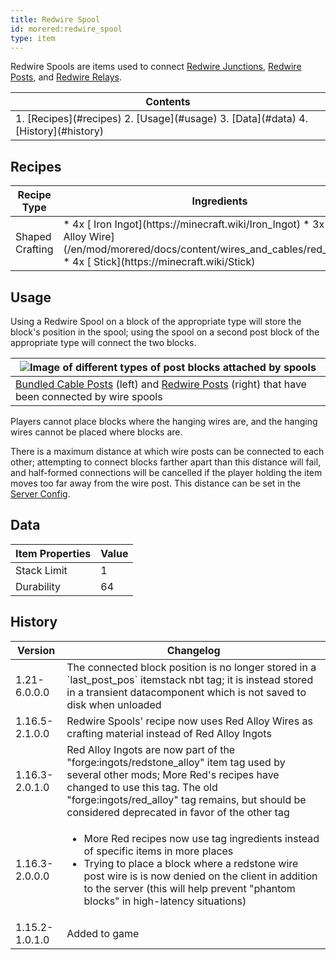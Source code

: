 ```yaml
---
title: Redwire Spool
id: morered:redwire_spool
type: item
---
```


Redwire Spools are items used to connect [Redwire Junctions](/en/mod/morered/docs/content/wires_and_cables/redwire_junction),
[Redwire Posts](/en/mod/morered/docs/content/wires_and_cables/redwire_post),
and [Redwire Relays](/en/mod/morered/docs/content/wires_and_cables/redwire_relay).

<table>
	<thead><tr><th>Contents</th></tr></thead>
	<tbody><tr><td>
		1. [Recipes](#recipes)
		2. [Usage](#usage)
		3. [Data](#data)
		4. [History](#history)
	</td></tr></tbody>
</table>

## Recipes
<table>
	<thead>
		<tr>
			<th>Recipe Type</th>
			<th>Ingredients</th>
			<th>Output</th>
			<th>Example</th>
		</tr>
	</thead>
	<tbody>
		<tr>
			<td>Shaped Crafting</td>
			<td style={{width: '30%'}}>
				* 4x [<ModAsset width={32} height={32} location='iron_ingot'/> Iron Ingot](https://minecraft.wiki/Iron_Ingot)
				* 3x [<ModAsset width={32} height={32} location='morered:red_alloy_wire'/> Red Alloy Wire](/en/mod/morered/docs/content/wires_and_cables/red_alloy_wire)
				* 4x [<ModAsset width={32} height={32} location='stick'/> Stick](https://minecraft.wiki/Stick)
			</td>
			<td>
				* 1x Redwire Spool
			</td>
			<td>
				![Shaped Crafting Recipe for Redwire Spool](https://commoble.net/images/morered/recipes/redwire_spool_recipe.png)
			</td>
		</tr>
	</tbody>
</table>

## Usage

Using a Redwire Spool on a block of the appropriate type will store the block's position in the spool;
using the spool on a second post block of the appropriate type will connect the two blocks.

| ![Image of different types of post blocks attached by spools](https://www.commoble.net/images/morered/posts_attached_by_spools.png)
| ---
| [Bundled Cable Posts](/en/mod/morered/docs/content/wires_and_cables/cable_junction) (left) and [Redwire Posts](/en/mod/morered/docs/content/wires_and_cables/redwire_post) (right) that have been connected by wire spools

Players cannot place blocks where the hanging wires are, and the hanging wires cannot be placed where blocks are.

There is a maximum distance at which wire posts can be connected to each other;
attempting to connect blocks farther apart than this distance will fail,
and half-formed connections will be cancelled if the player holding the item moves too far away from the wire post.
This distance can be set in the [Server Config](/en/mod/morered/docs/configuration/server_config).

## Data

| Item Properties | Value
| --- | -
| Stack Limit | 1
| Durability | 64

## History
<table>
	<thead><tr><th>Version</th><th>Changelog</th></tr></thead>
	<tbody>
		<tr><td>1.21-6.0.0.0</td><td>The connected block position is no longer stored in a `last_post_pos` itemstack nbt tag; it is instead stored in a transient datacomponent which is not saved to disk when unloaded</td></tr>
		<tr><td>1.16.5-2.1.0.0</td><td>Redwire Spools' recipe now uses Red Alloy Wires as crafting material instead of Red Alloy Ingots</td></tr>
		<tr><td>1.16.3-2.0.1.0</td><td>Red Alloy Ingots are now part of the "forge:ingots/redstone_alloy" item tag used by several other mods; More Red's recipes have changed to use this tag. The old "forge:ingots/red_alloy" tag remains, but should be considered deprecated in favor of the other tag</td></tr>
		<tr>
			<td>1.16.3-2.0.0.0 </td>
			<td>
				<ul>
					<li>More Red recipes now use tag ingredients instead of specific items in more places</li>
					<li>Trying to place a block where a redstone wire post wire is is now denied on the client in addition to the server (this will help prevent "phantom blocks" in high-latency situations)</li>
				</ul>
			</td>
		</tr>
		<tr><td>1.15.2-1.0.1.0</td><td>Added to game</td></tr>
	</tbody>
</table>
